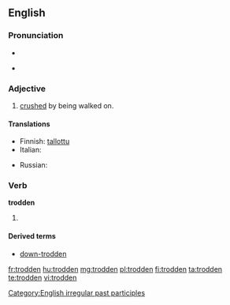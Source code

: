 ==English==

===Pronunciation===
* {{IPA|/ˈtɻɔdən/}}
* {{audio|En-us-trodden.ogg|Audio (US)}}
*: {{rhymes|ɒdən}}

===Adjective===
{{en-adj}}

# [[crushed]] by being walked on.

====Translations====
{{trans-top|crushed by being walked on}}
* Finnish: [[tallottu]]
* Italian: {{t-|it|calpestato}}
{{trans-mid}}
* Russian: {{t|ru|раздавлен}}
{{trans-bottom}}

===Verb===
'''trodden'''

# {{past participle of|[[tread]]}}

====Derived terms====
* [[down-trodden]]

[[Category:English irregular past participles]]

[[fr:trodden]]
[[hu:trodden]]
[[mg:trodden]]
[[pl:trodden]]
[[fi:trodden]]
[[ta:trodden]]
[[te:trodden]]
[[vi:trodden]]